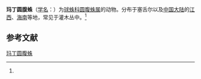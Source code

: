 {{Speciesbox
| name = 玛丁圆腹蛛
| status = 
| status_system = 
| image = 
| genus = Dipoena
| species = martinae
| authority = (Roberts, 1983)<ref name='id13013'>{{cite web| url =http://www.bioinfo.cn/db05/BjdwSpecies.php?action=view&id=13013| title =玛丁圆腹蛛| work =《中国动物物种编目数据库》| publisher =中国科学院微生物研究所| author =中国科学院动物研究所| accessdate =2009-04-28| deadurl =yes| archiveurl =https://web.archive.org/web/20160305004259/http://www.bioinfo.cn/db05/BjdwSpecies.php?action=view&id=13013| archivedate =2016-03-05}}</ref>
}}

'''玛丁圆腹蛛'''（[[学名|学名]]：{{lang|la|''Dipoena martinae''}}）为[[球蛛科|球蛛科]][[圆腹蛛属|圆腹蛛属]]的动物。分布于塞舌尔以及[[中国大陆|中国大陆]]的[[江西|江西]]、[[海南|海南]]等地，常见于灌木丛中。<ref name='id13013'/>

== 参考文献 ==
{{reflist}}

{{Wikispecies|Dipoena martinae}}

[[Category:圆腹蛛属|玛丁圆腹蛛]]


{{蜘蛛小作品}}